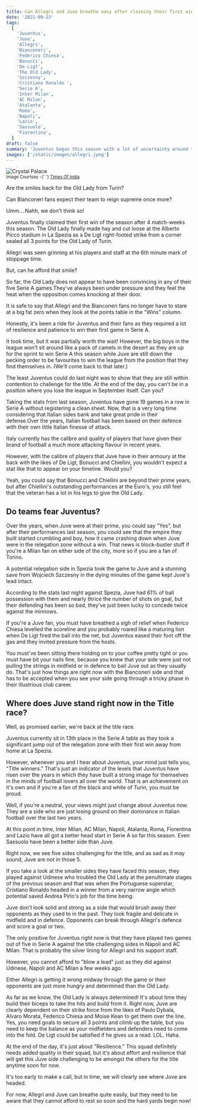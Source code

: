 ```yaml
---
title: Can Allegri and Juve breathe easy after claiming their first win of the season?
date: '2021-09-23'
tags:
  [
    'Juventus',
    'Juve',
    'Allegri',
    'Bianconeri',
    'Federico Chiesa',
    'Bonucci',
    'De Ligt',
    'The Old Lady',
    'Szczesny',
    'Cristiano Ronaldo ',
    'Serie A',
    'Inter Milan',
    'AC Milan',
    'Atalanta',
    'Roma',
    'Napoli',
    'Lazio',
    'Sassuolo',
    'Fiorentina',
  ]
draft: false
summary: 'Juventus began this season with a lot of uncertainty around them as they found themselves in the relegation zone until last week, but can the Bianconeri breathe easy? We dive into their season and the potential case of positivity surrounding them.'
images: ['/static/images/allegri.jpeg']
---
```


<div className="flex flex-wrap -mx-2 overflow-hidden xl:-mx-2 text-right">
  <div className="my-1 px-2 w-full overflow-hidden xl:my-1 xl:px-2 xl:w-1/2">
    <Image alt="Crystal Palace" src="/static/images/allegri.jpeg" width={1227} height={850} />
    <br />
    <small style={{ float: 'right', fontSize: 'xx-small' }}>
      Image Courtsey -{' '}
      <a target="_blank" href="https://timesofindia.indiatimes.com/" rel="noopener noreferrer">
        Times Of India
      </a>
    </small>
  </div>
</div>

Are the smiles back for the Old Lady from Turin?

Can Bianconeri fans expect their team to reign supreme once more?

Umm….Nahh, we don't think so!

Juventus finally claimed their first win of the season after 4 match-weeks this season. The Old Lady finally made hay and cut loose at the Alberto Picco stadium in La Spezia as a De Ligt right-footed strike from a corner sealed all 3 points for the Old Lady of Turin.

Allegri was seen grinning at his players and staff at the 6th minute mark of stoppage time.

But, can he afford that smile?

So far, the Old Lady does not appear to have been convincing in any of their five Serie A games.They've always been under pressure and they feel the heat when the opposition comes knocking at their door.

It is safe to say that Allegri and the Bianconeri fans no longer have to stare at a big fat zero when they look at the points table in the "Wins" column.

Honestly, it's been a ride for Juventus and their fans as they required a lot of resilience and patience to win their first game in Serie A.

It took time, but it was partially worth the wait! However, the big boys in the league won't sit around like a pack of camels in the desert as they are up for the sprint to win Serie A this season while Juve are still down the pecking order to be favourites to win the league from the position that they find themselves in. (We'll come back to that later.)

The least Juventus could do last night was to show that they are still within contention to challenge for the title. At the end of the day, you can't be in a position where you lose the league in September itself. Can you?

Taking the stats from last season, Juventus have gone 19 games in a row in Serie A without registering a clean sheet. Now, that is a very long time considering that Italian sides bank and take great pride in their defense.Over the years, Italian football has been based on their defence with their own little Italian finesse of attack.

Italy currently has the calibre and quality of players that have given their brand of football a much more attacking flavour in recent years.

However, with the calibre of players that Juve have in their armoury at the back with the likes of De Ligt, Bonucci and Chiellini, you wouldn't expect a stat like that to appear on your timeline. Would you?

Yeah, you could say that Bonucci and Chiellini are beyond their prime years, but after Chiellini's outstanding performances at the Euro's, you still feel that the veteran has a lot in his legs to give the Old Lady.

## Do teams fear Juventus?

Over the years, when Juve were at their prime, you could say "Yes", but after their performances last season, you could see that the empire they built started crumbling and boy, how it came crashing down when Juve were in the relegation zone without a win. That news is block-buster stuff if you're a Milan fan on either side of the city, more so if you are a fan of Torino.

A potential relegation side in Spezia took the game to Juve and a stunning save from Wojciech Szczesny in the dying minutes of the game kept Juve's lead intact.

According to the stats last night against Spezia, Juve had 61% of ball possession with them and nearly thrice the number of shots on goal, but their defending has been so bad, they've just been lucky to concede twice against the minnows.

If you're a Juve fan, you must have breathed a sigh of relief when Federico Chiesa levelled the scoreline and you probably roared like a maturing lion when De Ligt fired the ball into the net, but Juventus eased their foot off the gas and they invited pressure from the hosts.

You must've been sitting there holding on to your coffee pretty tight or you must have bit your nails fine, because you knew that your side were just not pulling the strings in midfield or in defence to bail Juve out as they usually do. That's just how things are right now with the Bianconeri side and that has to be accepted when you see your side going through a tricky phase in their illustrious club career.

## Where does Juve stand right now in the Title race?

Well, as promised earlier, we're back at the title race.

Juventus currently sit in 13th place in the Serie A table as they took a significant jump out of the relegation zone with their first win away from home at La Spezia.

However, whenever you and I hear about Juventus, your mind just tells you, "Title winners." That's just an indicator of the levels that Juventus have risen over the years in which they have built a strong image for themselves in the minds of football lovers all over the world. That is an achievement on it's own and if you're a fan of the black and white of Turin, you must be proud.

Well, if you're a neutral, your views might just change about Juventus now. They are a side who are just losing ground on their dominance in Italian football over the last two years.

At this point in time, Inter Milan, AC Milan, Napoli, Atalanta, Roma, Fiorentina and Lazio have all got a better head start in Serie A so far this season. Even Sassuolo have been a better side than Juve.

Right now, we see five sides challenging for the title, and as sad as it may sound, Juve are not in those 5.

If you take a look at the smaller sides they have faced this season, they played against Udinese who troubled the Old Lady at the penultimate stages of the previous season and that was when the Portuguese superstar, Cristiano Ronaldo headed in a winner from a very narrow angle which potential saved Andrea Pirlo's job for the time being.

Juve don't look solid and strong as a side that would brush away their opponents as they used to in the past. They look fragile and delicate in midfield and in defence. Opponents can break through Allegri's defence and score a goal or two.

The only positive for Juventus right now is that they have played two games out of five in Serie A against the title challenging sides in Napoli and AC Milan. That is probably the silver lining for Allegri and his support staff.

However, you cannot afford to "blow a lead" just as they did against Udinese, Napoli and AC Milan a few weeks ago.

Either Allegri is getting it wrong midway through the game or their opponents are just more hungry and determined than the Old Lady.

As far as we know, the Old Lady is always determined! It's about time they build their biceps to take the hits and build from it. Right now, Juve are clearly dependent on their strike force from the likes of Paulo Dybala, Alvaro Morata, Federico Chiesa and Moise Kean to get them over the line. Yes, you need goals to secure all 3 points and climb up the table, but you need to keep the balance as your midfielders and defenders need to come into the fold. De Ligt could be satisfied if he gives us a read. LOL. Haha.

At the end of the day, it's just about "Resilience." This squad definitely needs added quality in their squad, but it's about effort and resilience that will get this Juve side challenging to be amongst the others for the title anytime soon for now.

It's too early to make a call, but in time, we will clearly see where Juve are headed.

For now, Allegri and Juve can breathe quite easily, but they need to be aware that they cannot afford to rest so soon and the hard yards begin now!
